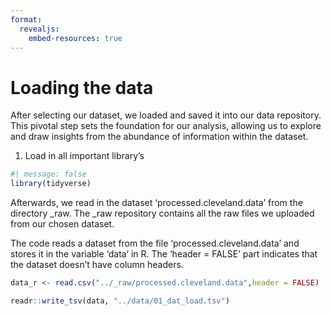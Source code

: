 ```yaml
---
format:
  revealjs:
    embed-resources: true
---
```


# Loading the data

After selecting our dataset, we loaded and saved it into our data repository. This pivotal step sets the foundation for our analysis, allowing us to explore and draw insights from the abundance of information within the dataset.

1.  Load in all important library's

```r
#| message: false
library(tidyverse)

```

Afterwards, we read in the dataset 'processed.cleveland.data' from the directory \_raw. The \_raw repository contains all the raw files we uploaded from our chosen dataset.

The code reads a dataset from the file 'processed.cleveland.data' and stores it in the variable 'data' in R. The 'header = FALSE' part indicates that the dataset doesn't have column headers.

```r
data_r <- read.csv("../_raw/processed.cleveland.data",header = FALSE)
```

```r
readr::write_tsv(data, "../data/01_dat_load.tsv")
```
